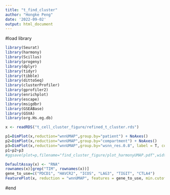 ```yaml
---
title: "t_find_cluster"
author: "Hongke Peng"
date: '2022-09-02'
output: html_document
---
```


#load library
```r
library(Seurat)
library(harmony)
library(Scillus)
library(progeny)
library(dplyr)
library(tidyr)
library(tibble)
library(dittoSeq)
library(clusterProfiler)
library(gprofiler2)
library(enrichplot)
library(escape)
library(msigdbr)
library(GSEABase)
library(GSVA)
library(org.Hs.eg.db)
```


```r
x <- readRDS("t_cell_cluster_figure/refined_t_cluster.rds")
```

```r
p1=DimPlot(x,reduction="wnnUMAP",group.by="patient") + NoAxes()
p2=DimPlot(x,reduction="wnnUMAP",group.by="compartment") + NoAxes()
p3=DimPlot(x,reduction="wnnUMAP",group.by="wsnn_res.0.8", label = T, cols = c(ggsci::pal_npg(alpha = 0.7)(8), ggsci::pal_nejm(alpha = 0.7)(8), ggsci::pal_jama(alpha = 0.7)(8)), label.box = T, pt.size = 0.1, label.size = 3) + NoAxes()
p1+p2+p3
#ggsave(plot=p,filename="find_cluster_figure/plot_harmonyUMAP.pdf",width=15,height=5)
```


```r
DefaultAssay(x) <- "RNA"
rownames(x)[grep("TIM", rownames(x))]
gene_to_use=c("PDCD1", "HAVCR2", "ICOS", "LAG3", "TIGIT", "CTLA4")
FeaturePlot(x, reduction = "wnnUMAP", features = gene_to_use, min.cutoff = "q5", max.cutoff = "q95", ncol = 3, order = T)
```










































#end